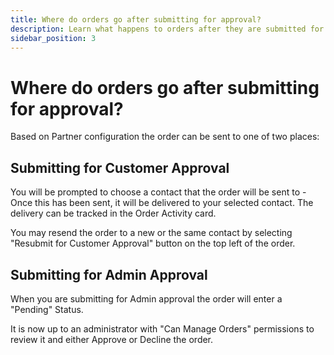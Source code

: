 ```yaml
---
title: Where do orders go after submitting for approval?
description: Learn what happens to orders after they are submitted for approval in the Vendasta platform, including customer approval and admin approval workflows.
sidebar_position: 3
---
```


# Where do orders go after submitting for approval?

Based on Partner configuration the order can be sent to one of two places:

## Submitting for Customer Approval

You will be prompted to choose a contact that the order will be sent to - Once this has been sent, it will be delivered to your selected contact. The delivery can be tracked in the Order Activity card.

You may resend the order to a new or the same contact by selecting "Resubmit for Customer Approval" button on the top left of the order.

## Submitting for Admin Approval

When you are submitting for Admin approval the order will enter a "Pending" Status.

It is now up to an administrator with "Can Manage Orders" permissions to review it and either Approve or Decline the order.